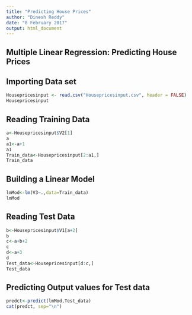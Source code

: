---
title: "Predicting House Prices"
author: "Dinesh Reddy"
date: "8 February 2017"
output: html_document
---

## Multiple Linear Regression: Predicting House Prices

## Importing Data set

```{r}
Housepricesinput <- read.csv("Housepricesinput.csv", header = FALSE)
Housepricesinput
```

## Reading Training Data

```{r}
a<-Housepricesinput$V2[1]
a
a1<-a+1
a1
Train_data<-Housepricesinput[2:a1,]
Train_data
```

## Building a Linear Model

```{r}
lmMod<-lm(V3~.,data=Train_data)
lmMod
```

## Reading Test Data

```{r}
b<-Housepricesinput$V1[a+2]
b
c<-a+b+2
c
d<-a+3
d
Test_data<-Housepricesinput[d:c,]
Test_data
```

## Predicting Output values for Test data 

```{r}
predct<-predict(lmMod,Test_data)
cat(predct, sep="\n")
```











